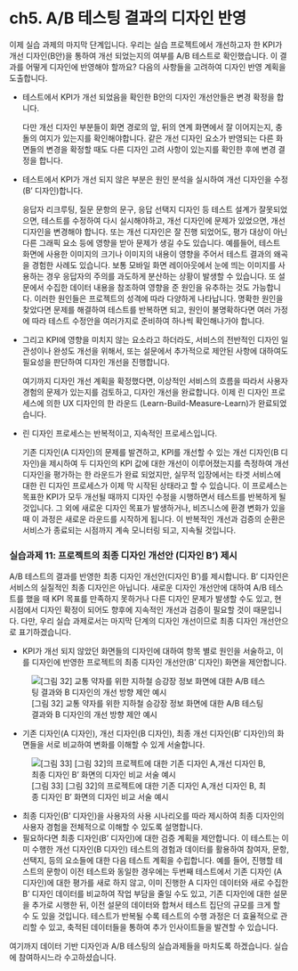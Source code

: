 # ch5. A/B 테스팅 결과의 디자인 반영

이제 실습 과제의 마지막 단계입니다. 우리는 실습 프로젝트에서 개선하고자 한 KPI가 개선 디자인(B안)을 통하여 개선 되었는지의 여부를 A/B 테스트로 확인했습니다. 이 결과를 어떻게 디자인에 반영해야 할까요? 다음의 사항들을 고려하여 디자인 반영 계획을 도출합니다.

-   테스트에서 KPI가 개선 되었음을 확인한 B안의 디자인 개선안들은 변경 확정을 합니다.

    다만 개선 디자인 부분들이 화면 경로의 앞, 뒤의 연계 화면에서 잘 이어지는지, 충돌의 여지가 있는지를 확인해야합니다. 같은 개선 디자인 요소가 반영되는 다른 화면들의 변경을 확정할 때도 다른 디자인 고려 사항이 있는지를 확인한 후에 변경 결정을 합니다.

-   테스트에서 KPI가 개선 되지 않은 부분은 원인 분석을 실시하여 개선 디자인을 수정(B’ 디자인)합니다.

    응답자 리크루팅, 질문 문항의 문구, 응답 선택지 디자인 등 테스트 설계가 잘못되었으면, 테스트를 수정하여 다시 실시해야하고, 개선 디자인에 문제가 있었으면, 개선 디자인을 변경해야 합니다. 또는 개선 디자인은 잘 진행 되었어도, 평가 대상이 아닌 다른 그래픽 요소 등에 영향을 받아 문제가 생길 수도 있습니다. 예를들어, 테스트 화면에 사용한 이미지의 크기나 이미지의 내용이 영향을 주어서 테스트 결과의 왜곡을 경험한 사례도 있습니다. 보통 모바일 화면 레이아웃에서 눈에 띄는 이미지를 사용하는 경우 응답자의 주의를 과도하게 분산하는 상황이 발생할 수 있습니다. 또 설문에서 수집한 데이터 내용을 참조하여 영향을 준 원인을 유추하는 것도 가능합니다. 이러한 원인들은 프로젝트의 성격에 따라 다양하게 나타납니다. 명확한 원인을 찾았다면 문제를 해결하여 테스트를 반복하면 되고, 원인이 불명확하다면 여러 가정에 따라 테스트 수정안을 여러가지로 준비하여 하나씩 확인해나가야 합니다.

-   그리고 KPI에 영향을 미치지 않는 요소라고 하더라도, 서비스의 전반적인 디자인 일관성이나 완성도 개선을 위해서, 또는 설문에서 추가적으로 제안된 사항에 대하여도 필요성을 판단하여 디자인 개선을 진행합니다.

    여기까지 디자인 개선 계획을 확정했다면, 이상적인 서비스의 흐름을 따라서 사용자 경험의 문제가 있는지를 검토하고, 디자인 개선을 완료합니다. 이제 린 디자인 프로세스에 의한 UX 디자인의 한 라운드 (Learn-Build-Measure-Learn)가 완료되었습니다.

-   린 디자인 프로세스는 반복적이고, 지속적인 프로세스입니다.

    기존 디자인(A 디자인)의 문제를 발견하고, KPI를 개선할 수 있는 개선 디자인(B 디자인)을 제시하여 두 디자인의 KPI 값에 대한 개선이 이루어졌는지를 측정하여 개선 디자인을 평가하는 한 라운드가 완료 되었지만, 실무적 입장에서는 타겟 서비스에 대한 린 디자인 프로세스가 이제 막 시작된 상태라고 할 수 있습니다. 이 프로세스는 목표한 KPI가 모두 개선될 때까지 디자인 수정을 시행하면서 테스트를 반복하게 될 것입니다. 그 외에 새로운 디자인 목표가 발생하거나, 비즈니스에 환경 변화가 있을 때 이 과정은 새로운 라운드를 시작하게 됩니다. 이 반복적인 개선과 검증의 순환은 서비스가 종료되는 시점까지 계속 모니터링 되고, 지속될 것입니다.

### 실습과제 11: 프로젝트의 최종 디자인 개선안 (디자인 B’) 제시

A/B 테스트의 결과를 반영한 최종 디자인 개선안(디자인 B’)를 제시합니다. B’ 디자인은 서비스의 실질적인 최종 디자인은 아닙니다. 새로운 디자인 개선안에 대하여 A/B 테스트를 했을 때 KPI 목표를 만족하지 못하거나 다른 디자인 문제가 발생할 수도 있고, 현 시점에서 디자인 확정이 되어도 향후에 지속적인 개선과 검증이 필요할 것이 때문입니다. 다만, 우리 실습 과제로서는 마지막 단계의 디자인 개선이므로 최종 디자인 개선안으로 표기하겠습니다.

-   KPI가 개선 되지 않았던 화면들의 디자인에 대하여 항목 별로 원인을 서술하고, 이를 디자인에 반영한 프로젝트의 최종 디자인 개선안(B’ 디자인) 화면을 제안합니다.

![\[그림 32\] 교통 약자를 위한 지하철 승강장 정보 화면에 대한 A/B 테스팅 결과와 B 디자인의 개선 방향 제안 예시](ch5%20A%20B%20테스팅%20결과의%20디자인%20반영/42.png)

-   기존 디자인(A 디자인), 개선 디자인(B 디자인), 최종 개선 디자인(B’ 디자인)의 화면들을 서로 비교하여 변화를 이해할 수 있게 서술합니다.

![\[그림 33\] \[그림 32\]의 프로젝트에 대한 기존 디자인 A,개선 디자인 B, 최종 디자인 B’ 화면의 디자인 비교 서술 예시](ch5%20A%20B%20테스팅%20결과의%20디자인%20반영/43.png)

-   최종 디자인(B’ 디자인)을 사용자의 사용 시나리오를 따라 제시하여 최종 디자인의 사용자 경험을 전체적으로 이해할 수 있도록 설명합니다.
-   필요하다면 최종 디자인(B’ 디자인)에 대한 검증 계획을 제안합니다. 이 테스트는 이미 수행한 개선 디자인(B 디자인) 테스트의 경험과 데이터를 활용하여 참여자, 문항, 선택지, 등의 요소들에 대한 다음 테스트 계획을 수립합니다. 예를 들어, 진행할 테스트의 문항이 이전 테스트와 동일한 경우에는 두번째 테스트에서 기존 디자인 (A 디자인)에 대한 평가를 새로 하지 않고, 이미 진행한 A 디자인 데이터와 새로 수집한 B’ 디자인 데이터를 비교하여 작업 부담을 줄일 수도 있고, 기존 디자인에 대한 설문을 추가로 시행한 뒤, 이전 설문의 데이터와 합쳐서 테스트 집단의 규모를 크게 할 수 도 있을 것입니다. 테스트가 반복될 수록 테스트의 수행 과정은 더 효율적으로 관리할 수 있고, 축적된 데이터들을 통하여 추가 인사이트들을 발견할 수 있습니다.

여기까지 데이터 기반 디자인과 A/B 테스팅의 실습과제들을 마치도록 하겠습니다. 실습에 참여하시느라 수고하셨습니다.
